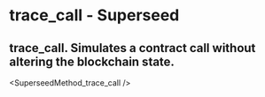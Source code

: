 # trace_call - Superseed

## trace_call. Simulates a contract call without altering the blockchain state.


<SuperseedMethod_trace_call />
